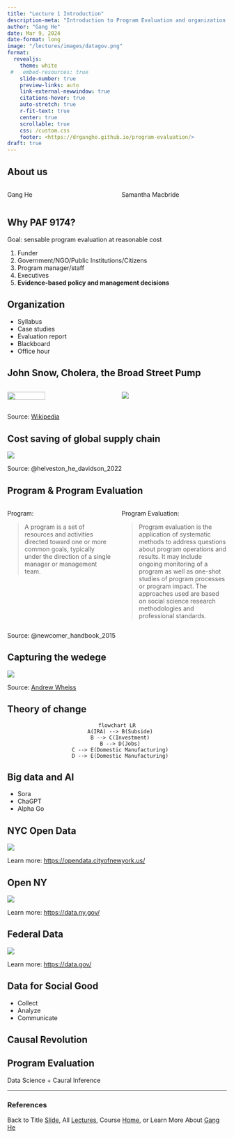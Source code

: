 ```yaml
---
title: "Lecture 1 Introduction"
description-meta: "Introduction to Program Evaluation and organization of the class"
author: "Gang He"
date: Mar 9, 2024
date-format: long
image: "/lectures/images/datagov.png"
format:
  revealjs:
    theme: white
 #   embed-resources: true
    slide-number: true
    preview-links: auto
    link-external-newwindow: true
    citations-hover: true
    auto-stretch: true
    r-fit-text: true
    center: true
    scrollable: true
    css: /custom.css
    footer: <https://drganghe.github.io/program-evaluation/>
draft: true
---
```


## About us

::: columns

::: {.column width="50%"}
Gang He
:::

::: {.column width="50%"}
Samantha Macbride
:::

:::


## Why PAF 9174?

Goal: sensable program evaluation at reasonable cost

1.  Funder
1.  Government/NGO/Public Institutions/Citizens
1.  Program manager/staff
1.  Executives
1.  **Evidence-based policy and management decisions**


## Organization

- Syllabus
- Case studies
- Evaluation report
- Blackboard
- Office hour


## John Snow, Cholera, the Broad Street Pump

::: columns

::: {.column width="50%"}
![](/lectures/images/John_Snow.jpg){width=60% fig-align="center"}
:::

::: {.column width="50%"}
![](/lectures/images/Snow-cholera-map.jpg)
:::

:::

::: footer
Source: [Wikipedia](https://en.wikipedia.org/wiki/John_Snow)
:::


## Cost saving of global supply chain

![](/lectures/images/savings-historical.png){fig-align="center"}

:::footer
Source: @helveston_he_davidson_2022
:::


## Program & Program Evaluation{.smaller}

::: columns

::: {.column width="50%"}
Program:  

>A program is a set of resources and activities directed toward one or more common goals, typically under the direction of a single manager or management team.
:::

::: {.column width="50%"}
Program Evaluation: 

> Program evaluation is the application of systematic methods to address questions about program operations and results. It may include ongoing monitoring of a program as well as one-shot studies of program processes or program impact. The approaches used are based on social science research methodologies and professional standards.
:::

:::

::: footer
Source: @newcomer_handbook_2015
:::


## Capturing the wedege

![](/lectures/images/program-effect.png){fig-align="center"}

:::footer
Source: [Andrew Wheiss](https://evalsp24.classes.andrewheiss.com/)
:::


## Theory of change
<center>
```mermaid
flowchart LR
  A(IRA) --> B(Subside)
  B --> C(Investment)
  B --> D(Jobs)
  C --> E(Domestic Manufacturing)
  D --> E(Domestic Manufacturing)
```
</center>

## Big data and AI

- Sora
- ChaGPT
- Alpha Go

## NYC Open Data

![](/lectures/images/NYC-Open-Data.png){fig-align="center"}

:::footer
Learn more: <https://opendata.cityofnewyork.us/>
:::


## Open NY

![](/lectures/images/Open-NY.png){fig-align="center"}

:::footer
Learn more: <https://data.ny.gov/>
:::


## Federal Data

![](/lectures/images/federal-data.png){fig-align="center"}

:::footer
Learn more: <https://data.gov/>
:::

## Data for Social Good

- Collect
- Analyze
- Communicate


## Causal Revolution


## Program Evaluation

::: {.r-fit-text}
Data Science + Caural Inference
:::


------------------------------------------------------------------------

### References

::: {#refs}
:::

::: footer
Back to Title [Slide](https://drganghe.github.io/program-evaluation/lectures/lecture1/#/title-slide), All [Lectures](https://drganghe.github.io/program-evaluation/lectures.html), Course [Home](https://drganghe.github.io/program-evaluation/), or Learn More About [Gang He](https://drganghe.github.io)
:::
